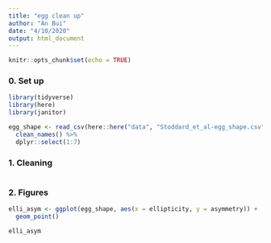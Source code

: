 ```yaml
---
title: "egg clean up"
author: "An Bui"
date: "4/10/2020"
output: html_document
---
```


```r
knitr::opts_chunk$set(echo = TRUE)
```

### 0. Set up
```r
library(tidyverse)
library(here)
library(janitor)
```

```r
egg_shape <- read_csv(here::here("data", "Stoddard_et_al-egg_shape.csv")) %>% 
  clean_names() %>% 
  dplyr::select(1:7)
```

### 1. Cleaning
```r

```

### 2. Figures
```r
elli_asym <- ggplot(egg_shape, aes(x = ellipticity, y = asymmetry)) +
  geom_point()

elli_asym
```





